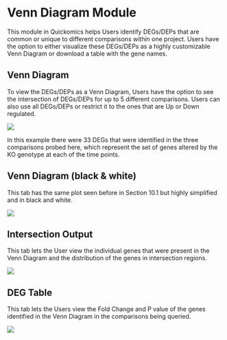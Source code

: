 # Venn Diagram Module

This module in Quickomics helps Users identify DEGs/DEPs that are common or unique to different comparisons within one project. Users have the option to either visualize these DEGs/DEPs as a highly customizable Venn Diagram or download a table with the gene names.

## Venn Diagram

To view the DEGs/DEPs as a Venn Diagram, Users have the option to see the intersection of DEGs/DEPs for up to 5 different comparisons. Users can also use all DEGs/DEPs or restrict it to the ones that are Up or Down regulated.

[![](https://interactivereport.github.io/Quickomics/tutorial/Figures/FigureS10.1_1.png)](https://interactivereport.github.io/Quickomics/tutorial/Figures/FigureS10.1_1.png)

In this example there were 33 DEGs that were identified in the three comparisons probed here, which represent the set of genes altered by the KO genotype at each of the time points.

## Venn Diagram (black & white)

This tab has the same plot seen before in Section 10.1 but highly simplified and in black and white.

[![](https://interactivereport.github.io/Quickomics/tutorial/Figures/FigureS10.2_1.png)](https://interactivereport.github.io/Quickomics/tutorial/Figures/FigureS10.2_1.png)

## Intersection Output

This tab lets the User view the individual genes that were present in the Venn Diagram and the distribution of the genes in intersection regions.

[![](https://interactivereport.github.io/Quickomics/tutorial/Figures/FigureS10.3_1.png)](https://interactivereport.github.io/Quickomics/tutorial/Figures/FigureS10.3_1.png)

## DEG Table

This tab lets the Users view the Fold Change and P value of the genes identified in the Venn Diagram in the comparisons being queried.

[![](https://interactivereport.github.io/Quickomics/tutorial/Figures/FigureS10.4_1.png)](https://interactivereport.github.io/Quickomics/tutorial/Figures/FigureS10.4_1.png)